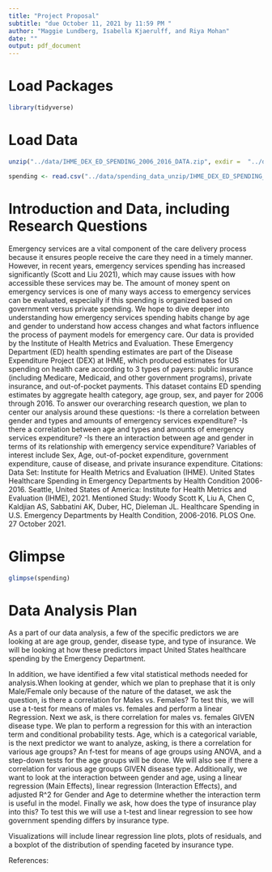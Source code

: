 ```yaml
---
title: "Project Proposal"
subtitle: "due October 11, 2021 by 11:59 PM "
author: "Maggie Lundberg, Isabella Kjaerulff, and Riya Mohan"
date: ""
output: pdf_document
---
```


# Load Packages

```r
library(tidyverse)
``` 

# Load Data
```r
unzip("../data/IHME_DEX_ED_SPENDING_2006_2016_DATA.zip", exdir =  "../data/spending_data_unzip")

spending <- read.csv("../data/spending_data_unzip/IHME_DEX_ED_SPENDING_2006_2016_DATA_Y2021M09D23.CSV")
```

# Introduction and Data, including Research Questions

Emergency services are a vital component of the care delivery process because it ensures people receive the care they need in a timely manner. However, in recent years, emergency services spending has increased significantly (Scott and Liu 2021), which may cause issues with how accessible these services may be. The amount of money spent on emergency services is one of many ways access to emergency services can be evaluated, especially if this spending is organized based on government versus private spending. We hope to dive deeper into understanding how emergency services spending habits change by age and gender to understand how access changes and what factors influence the process of payment models for emergency care.
Our data is provided by the Institute of Health Metrics and Evaluation. These Emergency Department (ED) health spending estimates are part of the Disease Expenditure Project (DEX) at IHME, which produced estimates for US spending on health care according to 3 types of payers: public insurance (including Medicare, Medicaid, and other government programs), private insurance, and out-of-pocket payments. This dataset contains ED spending estimates by aggregate health category, age group, sex, and payer for 2006 through 2016.
To answer our overarching research question, we plan to center our analysis around these questions:
-Is there a correlation between gender and types and amounts of emergency services expenditure?
-Is there a correlation between age and types and amounts of emergency services expenditure?
-Is there an interaction between age and gender in terms of its relationship with emergency service expenditure?
Variables of interest include Sex, Age, out-of-pocket expenditure, government expenditure, cause of disease, and private insurance expenditure.
Citations: 
Data Set: Institute for Health Metrics and Evaluation (IHME). United States Healthcare Spending in Emergency Departments by Health Condition 2006-2016. Seattle, United States of America: Institute for Health Metrics and Evaluation (IHME), 2021.
Mentioned Study: Woody Scott K, Liu A, Chen C, Kaldjian AS, Sabbatini AK, Duber, HC, Dieleman JL. Healthcare Spending in U.S. Emergency Departments by Health Condition, 2006-2016. PLOS One. 27 October 2021.



# Glimpse

```r
glimpse(spending)
```


# Data Analysis Plan

As a part of our data analysis, a few of the specific predictors we are looking at are age group, gender, disease type, and type of insurance. We will be looking at how these predictors impact United States healthcare spending by the Emergency Department. 

In addition, we have identified a few vital statistical methods needed for analysis.When looking at gender, which we plan to prephase that it is only Male/Female only because of the nature of the dataset, we ask the question, is there a correlation for Males vs. Females? To test this, we will use a t-test for means of males vs. females and perform a linear Regression. Next we ask, is there correlation for males vs. females GIVEN disease type. We plan to perform a regression for this with an interaction term and conditional probability tests. Age, which is a categorical variable, is the next predictor we want to analyze, asking, is there a correlation for various age groups? An f-test for means of age groups using ANOVA, and a step-down tests for the age groups will be done. We will also see if there a correlation for various age groups GIVEN disease type. Additionally, we want to look at the interaction between gender and age, using a linear regression (Main Effects), linear regression (Interaction Effects), and adjusted R^2 for Gender and Age to determine whether the interaction term is useful in the model. Finally we ask, how does the type of insurance play into this? To test this we will use a t-test and linear regression to see how government spending differs by insurance type. 

Visualizations will include linear regression line plots, plots of residuals, and a boxplot of the distribution of spending faceted by insurance type. 





References:



